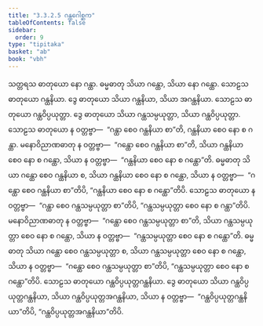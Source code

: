 ```yaml
---
title: "3.3.2.5 ဂန္ထဂေါစ္ဆက"
tableOfContents: false
sidebar:
  order: 9
type: "tipitaka"
basket: "ab"
book: "vbh"
---
```



<DynamicBreadcrumb />

<Paragraph number="698" book="vbh">
သတ္တရသ ဓာတုယော နော ဂန္ထာ. ဓမ္မဓာတု သိယာ ဂန္ထော, သိယာ နော ဂန္ထော. သောဠသ ဓာတုယော ဂန္ထနိယာ. ဒွေ ဓာတုယော သိယာ ဂန္ထနိယာ, သိယာ အဂန္ထနိယာ. သောဠသ ဓာတုယော ဂန္ထဝိပ္ပယုတ္တာ. ဒွေ ဓာတုယော သိယာ ဂန္ထသမ္ပယုတ္တာ, သိယာ ဂန္ထဝိပ္ပယုတ္တာ. သောဠသ ဓာတုယော န ဝတ္တဗ္ဗာ—  “ဂန္ထာ စေဝ ဂန္ထနိယာ စာ”တိ, ဂန္ထနိယာ စေဝ နော စ ဂန္ထာ. မနောဝိညာဏဓာတု န ဝတ္တဗ္ဗာ—  “ဂန္ထော စေဝ ဂန္ထနိယာ စာ”တိ, သိယာ ဂန္ထနိယာ စေဝ နော စ ဂန္ထော, သိယာ န ဝတ္တဗ္ဗာ—  “ဂန္ထနိယာ စေဝ နော စ ဂန္ထော”တိ. ဓမ္မဓာတု သိယာ ဂန္ထော စေဝ ဂန္ထနိယာ စ, သိယာ ဂန္ထနိယာ စေဝ နော စ ဂန္ထော, သိယာ န ဝတ္တဗ္ဗာ—  “ဂန္ထော စေဝ ဂန္ထနိယာ စာ”တိပိ, “ဂန္ထနိယာ စေဝ နော စ ဂန္ထော”တိပိ. သောဠသ ဓာတုယော န ဝတ္တဗ္ဗာ—  “ဂန္ထာ စေဝ ဂန္ထသမ္ပယုတ္တာ စာ”တိပိ, “ဂန္ထသမ္ပယုတ္တာ စေဝ နော စ ဂန္ထာ”တိပိ. မနောဝိညာဏဓာတု န ဝတ္တဗ္ဗာ—  “ဂန္ထော စေဝ ဂန္ထသမ္ပယုတ္တာ စာ”တိ, သိယာ ဂန္ထသမ္ပယုတ္တာ စေဝ နော စ ဂန္ထော, သိယာ န ဝတ္တဗ္ဗာ—  “ဂန္ထသမ္ပယုတ္တာ စေဝ နော စ ဂန္ထော”တိ. ဓမ္မဓာတု သိယာ ဂန္ထော စေဝ ဂန္ထသမ္ပယုတ္တာ စ, သိယာ ဂန္ထသမ္ပယုတ္တာ စေဝ နော စ ဂန္ထော, သိယာ န ဝတ္တဗ္ဗာ—  “ဂန္ထော စေဝ ဂန္ထသမ္ပယုတ္တာ စာ”တိပိ, “ဂန္ထသမ္ပယုတ္တာ စေဝ နော စ ဂန္ထော”တိပိ. သောဠသ ဓာတုယော ဂန္ထဝိပ္ပယုတ္တဂန္ထနိယာ. ဒွေ ဓာတုယော သိယာ ဂန္ထဝိပ္ပယုတ္တဂန္ထနိယာ, သိယာ ဂန္ထဝိပ္ပယုတ္တအဂန္ထနိယာ, သိယာ န ဝတ္တဗ္ဗာ—  “ဂန္ထဝိပ္ပယုတ္တဂန္ထနိယာ”တိပိ, “ဂန္ထဝိပ္ပယုတ္တအဂန္ထနိယာ”တိပိ.
</Paragraph>